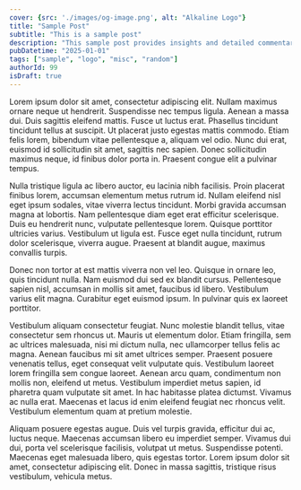```yaml
---
cover: {src: './images/og-image.png', alt: "Alkaline Logo"}
title: "Sample Post"
subtitle: "This is a sample post"
description: "This sample post provides insights and detailed commentary in an engaging tone. It serves as an example of how structured metadata can be seamlessly combined with rich, informative content."
pubDatetime: "2025-01-01"
tags: ["sample", "logo", "misc", "random"]
authorId: 99
isDraft: true
---
```


Lorem ipsum dolor sit amet, consectetur adipiscing elit. Nullam maximus ornare neque ut hendrerit. Suspendisse nec tempus ligula. Aenean a massa dui. Duis sagittis eleifend mattis. Fusce ut luctus erat. Phasellus tincidunt tincidunt tellus at suscipit. Ut placerat justo egestas mattis commodo. Etiam felis lorem, bibendum vitae pellentesque a, aliquam vel odio. Nunc dui erat, euismod id sollicitudin sit amet, sagittis nec sapien. Donec sollicitudin maximus neque, id finibus dolor porta in. Praesent congue elit a pulvinar tempus.

Nulla tristique ligula ac libero auctor, eu lacinia nibh facilisis. Proin placerat finibus lorem, accumsan elementum metus rutrum id. Nullam eleifend nisl eget ipsum sodales, vitae viverra lectus tincidunt. Morbi gravida accumsan magna at lobortis. Nam pellentesque diam eget erat efficitur scelerisque. Duis eu hendrerit nunc, vulputate pellentesque lorem. Quisque porttitor ultricies varius. Vestibulum ut ligula est. Fusce eget nulla tincidunt, rutrum dolor scelerisque, viverra augue. Praesent at blandit augue, maximus convallis turpis.

Donec non tortor at est mattis viverra non vel leo. Quisque in ornare leo, quis tincidunt nulla. Nam euismod dui sed ex blandit cursus. Pellentesque sapien nisl, accumsan in mollis sit amet, faucibus id libero. Vestibulum varius elit magna. Curabitur eget euismod ipsum. In pulvinar quis ex laoreet porttitor.

Vestibulum aliquam consectetur feugiat. Nunc molestie blandit tellus, vitae consectetur sem rhoncus ut. Mauris ut elementum dolor. Etiam fringilla, sem ac ultrices malesuada, nisi mi dictum nulla, nec ullamcorper tellus felis ac magna. Aenean faucibus mi sit amet ultrices semper. Praesent posuere venenatis tellus, eget consequat velit vulputate quis. Vestibulum laoreet lorem fringilla sem congue laoreet. Aenean arcu quam, condimentum non mollis non, eleifend ut metus. Vestibulum imperdiet metus sapien, id pharetra quam vulputate sit amet. In hac habitasse platea dictumst. Vivamus ac nulla erat. Maecenas et lacus id enim eleifend feugiat nec rhoncus velit. Vestibulum elementum quam at pretium molestie.

Aliquam posuere egestas augue. Duis vel turpis gravida, efficitur dui ac, luctus neque. Maecenas accumsan libero eu imperdiet semper. Vivamus dui dui, porta vel scelerisque facilisis, volutpat ut metus. Suspendisse potenti. Maecenas eget malesuada libero, quis egestas tortor. Lorem ipsum dolor sit amet, consectetur adipiscing elit. Donec in massa sagittis, tristique risus vestibulum, vehicula metus.
